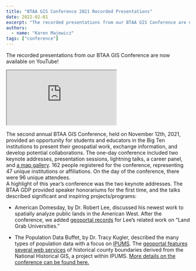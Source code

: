 ```yaml
---
title: "BTAA GIS Conference 2021 Recorded Presentations"
date: 2022-02-01
excerpt: "The recorded presentations from our BTAA GIS Conference are now available on YouTube!"
authors:
  - name: "Karen Majewicz"
tags: ["conference"]
---
```


The recorded presentations from our BTAA GIS Conference are now available on YouTube!

<iframe allowfullscreen="" src="https://www.youtube.com/embed/Bdn1MmmC-yo"></iframe><br/>

The second annual BTAA GIS Conference, held on November 12th, 2021, provided an opportunity for students and educators in the Big Ten institutions to present their geospatial work, exchange information, and develop potential collaborations. The one-day conference included two keynote addresses, presentation sessions, lightning talks, a career panel, and [a map gallery](https://sites.google.com/umn.edu/btaa-gdp/btaa-gis-conference/btaa-gis-conference-2021/2021-map-gallery).  162 people registered for the conference, representing 47 unique institutions or affiliations. On the day of the conference, there were 96 unique attendees.<br/>A highlight of this year’s conference was the two keynote addresses. The BTAA GDP provided speaker honorariums for the first time, and the talks described significant and inspiring projects/programs:<br/>
- American Domesday, by Dr. Robert Lee, discussed his newest work to spatially analyze public lands in the American West. After the conference, we added [geoportal records](https://geo.btaa.org/catalog/HCN-Digital-Projects_landgrabu-data) for Lee’s related work on “Land Grab Universities.”

- The Population Data Buffet, by Dr. Tracy Kugler, described the many types of population data with a focus on [IPUMS](https://www.ipums.org/). The [geoportal features several web services](https://geo.btaa.org/catalog?f%5Bdct_source_sm%5D%5B%5D=05d-10) of historical county boundaries derived from the National Historical GIS, a project within IPUMS.
[More details on the conference can be found here.](https://sites.google.com/umn.edu/btaa-gdp/btaa-gis-conference)
